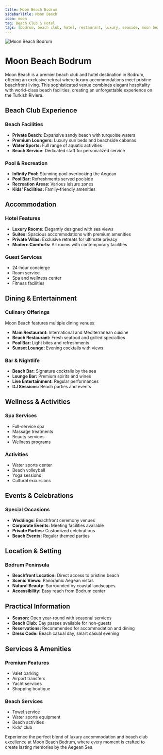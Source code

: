 ```yaml
---
title: Moon Beach Bodrum
sidebarTitle: Moon Beach
icon: moon
tag: Beach Club & Hotel
tags: [bodrum, beach club, hotel, restaurant, luxury, seaside, moon beach]
---
```


<img src="https://res.cloudinary.com/djzzikcey/image/upload/v1752962063/bodrum-transfer/moon-beach.webp" alt="Moon Beach Bodrum" className="rounded-lg mb-8" />

# Moon Beach Bodrum

Moon Beach is a premier beach club and hotel destination in Bodrum, offering an exclusive retreat where luxury accommodations meet pristine beachfront living. This sophisticated venue combines elegant hospitality with world-class beach facilities, creating an unforgettable experience on the Turkish Riviera.

## Beach Club Experience

### Beach Facilities
- **Private Beach:** Expansive sandy beach with turquoise waters
- **Premium Loungers:** Luxury sun beds and beachside cabanas
- **Water Sports:** Full range of aquatic activities
- **Beach Service:** Dedicated staff for personalized service

### Pool & Recreation
- **Infinity Pool:** Stunning pool overlooking the Aegean
- **Pool Bar:** Refreshments served poolside
- **Recreation Areas:** Various leisure zones
- **Kids' Facilities:** Family-friendly amenities

## Accommodation

### Hotel Features
- **Luxury Rooms:** Elegantly designed with sea views
- **Suites:** Spacious accommodations with premium amenities
- **Private Villas:** Exclusive retreats for ultimate privacy
- **Modern Comforts:** All rooms with contemporary facilities

### Guest Services
- 24-hour concierge
- Room service
- Spa and wellness center
- Fitness facilities

## Dining & Entertainment

### Culinary Offerings
Moon Beach features multiple dining venues:
- **Main Restaurant:** International and Mediterranean cuisine
- **Beach Restaurant:** Fresh seafood and grilled specialties
- **Pool Bar:** Light bites and refreshments
- **Sunset Lounge:** Evening cocktails with views

### Bar & Nightlife
- **Beach Bar:** Signature cocktails by the sea
- **Lounge Bar:** Premium spirits and wines
- **Live Entertainment:** Regular performances
- **DJ Sessions:** Beach parties and events

## Wellness & Activities

### Spa Services
- Full-service spa
- Massage treatments
- Beauty services
- Wellness programs

### Activities
- Water sports center
- Beach volleyball
- Yoga sessions
- Cultural excursions

## Events & Celebrations

### Special Occasions
- **Weddings:** Beachfront ceremony venues
- **Corporate Events:** Meeting facilities available
- **Private Parties:** Customized celebrations
- **Beach Events:** Regular themed parties

## Location & Setting

### Bodrum Peninsula
- **Beachfront Location:** Direct access to pristine beach
- **Scenic Views:** Panoramic Aegean vistas
- **Natural Beauty:** Surrounded by coastal landscapes
- **Accessibility:** Easy reach from Bodrum center

## Practical Information

- **Season:** Open year-round with seasonal services
- **Beach Club:** Day passes available for non-guests
- **Reservations:** Recommended for accommodation and dining
- **Dress Code:** Beach casual day, smart casual evening

## Services & Amenities

### Premium Features
- Valet parking
- Airport transfers
- Yacht services
- Shopping boutique

### Beach Services
- Towel service
- Water sports equipment
- Beach activities
- Kids' club

Experience the perfect blend of luxury accommodation and beach club excellence at Moon Beach Bodrum, where every moment is crafted to create lasting memories by the Aegean Sea.